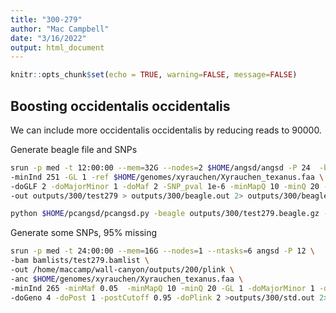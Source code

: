 ```yaml
---
title: "300-279"
author: "Mac Campbell"
date: "3/16/2022"
output: html_document
---
```


```r
knitr::opts_chunk$set(echo = TRUE, warning=FALSE, message=FALSE)
```

## Boosting occidentalis occidentalis
We can include more occidentalis occidentalis by reducing reads to 90000.

Generate beagle file and SNPs


```sh
srun -p med -t 12:00:00 --mem=32G --nodes=2 $HOME/angsd/angsd -P 24  -bam bamlists/test279.bamlist \
-minInd 251 -GL 1 -ref $HOME/genomes/xyrauchen/Xyrauchen_texanus.faa \
-doGLF 2 -doMajorMinor 1 -doMaf 2 -SNP_pval 1e-6 -minMapQ 10 -minQ 20 -minMaf 0.05 \
-out outputs/300/test279 > outputs/300/beagle.out 2> outputs/300/beagle.err &

python $HOME/pcangsd/pcangsd.py -beagle outputs/300/test279.beagle.gz -o outputs/300/test279 -threads 10
```


Generate some SNPs, 95% missing
```sh
srun -p med -t 24:00:00 --mem=16G --nodes=1 --ntasks=6 angsd -P 12 \
-bam bamlists/test279.bamlist \
-out /home/maccamp/wall-canyon/outputs/200/plink \
-anc $HOME/genomes/xyrauchen/Xyrauchen_texanus.faa \
-minInd 265 -minMaf 0.05  -minMapQ 10 -minQ 20 -GL 1 -doMajorMinor 1 -doMaf 1 -SNP_pval 1e-6 \
-doGeno 4 -doPost 1 -postCutoff 0.95 -doPlink 2 >outputs/300/std.out 2>outputs/300/std.err &
```

